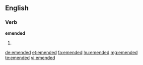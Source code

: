 ==English==

===Verb===
'''emended'''

# {{past of|emend}}

[[de:emended]]
[[et:emended]]
[[fa:emended]]
[[hu:emended]]
[[mg:emended]]
[[te:emended]]
[[vi:emended]]